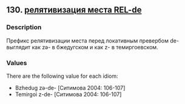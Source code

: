 ## 130. <a href =  'https://agricolamz.github.io/The_Circassian_Isoglosses_Database/130.html'>релятивизация места REL-de</a>
### Description

Префикс релятивизации места перед локативным превербом de- выглядит как zə- в бжедугском и как z- в темиргоевском.


### Values
There are the following value for each idiom:

* Bzhedug zə-de- [Ситимова 2004: 106-107]
* Temirgoi z-de- [Ситимова 2004: 106-107]

